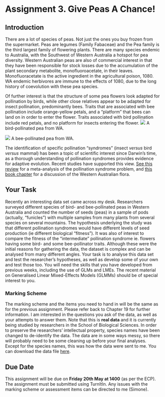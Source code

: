 # Assignment 3. Give Peas A Chance! {#chap23}

## Introduction

There are a lot of species of peas. Not just the ones you buy frozen from the supermarket. Peas are legumes (Family Fabaceae) and the Pea family is the third largest family of flowering plants. There are many species endemic to Australia, with the Southwest of Western Australia a hotspot for pea diversity. Western Australian peas are also of commercial interest in that they have been responsible for stock losses due to the accumulation of the plant secondary metabolite, monofluoroacetate, in their leaves. Monofluoracetate is the active ingredient in the agricultural poison, 1080. WA
endemic herbivores are immune to the effects of 1080, due to the long history of coevolution with these pea species.

Of further interest is that the structure of some pea flowers look adapted for pollination by birds, while other close relatives appear to be adapted for insect pollination, predominantly bees. Traits that are associated with bee pollination include orange-yellow petals, and a "platform" that bees can land on in order to enter the flower. Traits associated with bird pollination include red petals, and no platform for insects entering the flower. 
![](./birdpoll.jpg)
A bird-pollinated pea from WA.

![](./beepoll.jpg)
A bee-pollinated pea from WA.

The identification of specific pollination "syndromes" (insect *versus* bird *versus* mammal) has been a topic of scientific interest since Darwin's time, as a thorough understanding of pollination syndromes provides evidence for adaptive evolution. Recent studies have supported this view. [See this review](./syndromes.pdf) for a meta-analysis of the pollination syndrome problem, and [this book chapter](./GroomLamont2015.pdf) for a discussion of the Western Australian flora.

## Your Task

Recently an interesting data set came across my desk. Researchers surveyed different species of bird- and bee-pollinated peas in Western Australia and counted the number of seeds (peas) in a sample of pods (actually, "funicles") with multiple samples from many plants from several species on several mountains. The hypothesis underlying the study was that different pollination syndromes would have different levels of seed production (ie different biological "fitness"). It was also of interest to compare the fitness of the "intermediate" pollination syndrome ie. flowers having some bird- and some bee-pollinator traits. Although these were the initial reasons for gathering the data, the dataset is complex and can be analysed from many different angles. Your task is to analyse this data set and test the researcher's hypotheses, as well as develop some of your own and test those too. You will need the skills that you have developed from previous weeks, including the use of GLMs and LMEs. The recent material on Generalised Linear Mixed-Effects Models (GLMMs) should be of special interest to you.

### Marking Scheme
The marking scheme and the items you need to hand in will be the same as for the previous assignment. Please refer back to Chapter 19 for further information. I am interested in the questions you ask of the data, as well as your attempts to answer them. Note that this is __real data__ and it is currently being studied by researchers in the School of Biological Sciences. In order to preserve the researchers' intellectual property, species names have been changed to de-identify the data. The data are in some ways messy, so there will probably need to be some cleaning up before your final analyses. Except for the species names, this was how the data were sent to me. You can download the data file [here](./Peas.xlsx).

## Due Date

This assignment will be due on __Friday 20th May at 1400__ (as per the ECP). The assignment must be submitted using TurnItIn. Any issues with the marking scheme or assessment items can be directed to me (Simone).



